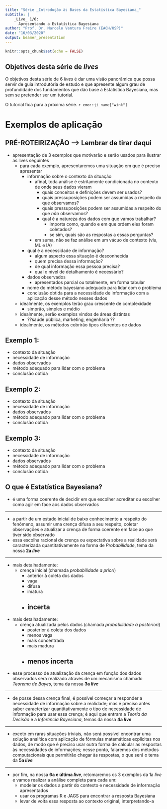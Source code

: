 ```yaml
---
title: "Série _Introdução às Bases da Estatística Bayesiana_"
subtitle: |
    _Live_ 1/6: 
      Apresentando a Estatística Bayesiana
author: "Prof. Dr. Marcelo Ventura Freire (EACH/USP)"
date: "16/03/2020"
output: beamer_presentation
---
```


```r
knitr::opts_chunk$set(echo = FALSE)
```

## Objetivos desta série de _lives_

O objetivos desta série de 6 _lives_ é dar uma visão panorâmica que possa servir 
de guia introdutória de estudo e que apresente algum grau de profundidade dos 
fundamentos que dão base à Estatística Bayesiana, mas sem se pretender ser um
tutorial.

O tutorial fica para a próxima série. `r emo::ji_name["wink"]`

# Exemplos de aplicação

## **PRÉ-ROTEIRIZAÇÃO**  -->  **Lembrar de tirar daqui**

- apresentação de 3 exemplos que motivarão e serão usados para ilustrar as lives 
  seguintes
  - para cada exemplo, apresentaremos uma situação em que é preciso apresentar 
    - informação sobre o contexto da situação
      - afinal, toda análise é estritamente condicionada no contexto de onde 
        seus dados vieram
        - quais conceitos e definições devem ser usados?
        - quais pressuposições podem ser assumidas a respeito do que observamos?
        - quais pressuposições podem ser assumidas a respeito do que *não* observamos?
        - qual é a natureza dos dados com que vamos trabalhar?
          - importa como, quando e em que ordem eles foram coletados?
          - se sim, quais são as respostas a essas perguntas?
      - em suma, não se faz análise em um vácuo de contexto (viu, ML e IA)
    - qual é a necessidade de informação?
      - algum aspecto essa situação é desconhecida
      - quem precisa dessa informação?
      - de qual informação essa pessoa precisa?
      - qual o nível de detalhamento é necessário?
    - dados observados
      - apresentados parcial ou totalmente, em forma tabular 
    - nome do método bayesiano adequado para lidar com o problema
    - conclusão obtida para a necessidade de informação com a aplicação 
      desse método nesses dados
  - idealmente, os exemplos terão grau crescente de complexidade 
    - simprão, simples e médio
  - idealmente, serão exemplos vindos de áreas distintas
    - ??saúde pública, marketing, engenharia ??
  - idealmente, os métodos cobrirão tipos diferentes de dados



## Exemplo 1:

- contexto da situação
- necessidade de informação
- dados observados
- método adequado para lidar com o problema
- conclusão obtida



## Exemplo 2:
  - contexto da situação
  - necessidade de informação
  - dados observados
  - método adequado para lidar com o problema
  - conclusão obtida



## Exemplo 3:

  - contexto da situação
  - necessidade de informação
  - dados observados
  - método adequado para lidar com o problema
  - conclusão obtida


## O que é Estatística Bayesiana?

- é uma forma coerente de decidir em que escolher acreditar ou escolher como 
  agir em face aos dados observados
  
---
  
- a partir de um estado inicial de baixo conhecimento a respeito do fenômeno, 
  assumir uma crença difusa a seu respeito, coletar observações e atualizar 
  a crença de forma coerente em face ao que tiver sido observado
- essa escolha racional de crença ou expectativa sobre a realidade será 
  caracterizada quantitativamente na forma de *Probabilidade*, 
  tema da nossa **2a _live_**

---

- mais detalhadamente: 
  - crença inicial (chamada *probabilidade a priori*)
    - anterior à coleta dos dados
    - vaga
    - difusa
    - imatura
    - incerta
---
- mais detalhadamente: 
  - crença atualizada pelos dados (chamada *probabilidade a posteriori*)
    - posterior à coleta dos dados
    - menos vaga
    - mais concentrada
    - mais madura
    - menos incerta
---
- esse processo de atualização da crença em função dos dados observados será
  realizado através de um mecanismo chamado _Teorema de Bayes_,
  tema da nossa **3a _live_**
  
---
  
- de posse dessa crença final, é possível começar a responder a necessidade
  de informação sobre a realidade; mas é preciso antes saber caracterizar
  quantitativamente o tipo de necessidade de informação para usar essa crença;
  é aqui que entram a _Teoria da Decisão_ e a _Inferência Bayesiana_,
  temas da nossa **4a _live_**
  
---
  
- exceto em raras situações triviais, não será possível encontrar uma solução 
  analítica com aplicação de fórmulas matemáticas explícitas nos dados, 
  de modo que é preciso usar outra forma de calcular as respostas 
  às necessidades de informações; nesse ponto, falaremos dos métodos 
  computacionais que permitirão chegar às respostas, 
  o que será o tema da **5a _live_**

---

- por fim, na nossa **6a e última _live_**, retomaremos os 3 exemplos 
  da 1a _live_ e vamos realizar a análise completa para cada um:
  - modelar os dados a partir do contexto e necessidade de informação apresentados
  - usar os programas R e JAGS para encontrar a resposta Bayesiana
  - levar de volta essa resposta ao contexto original, interpretando-a
